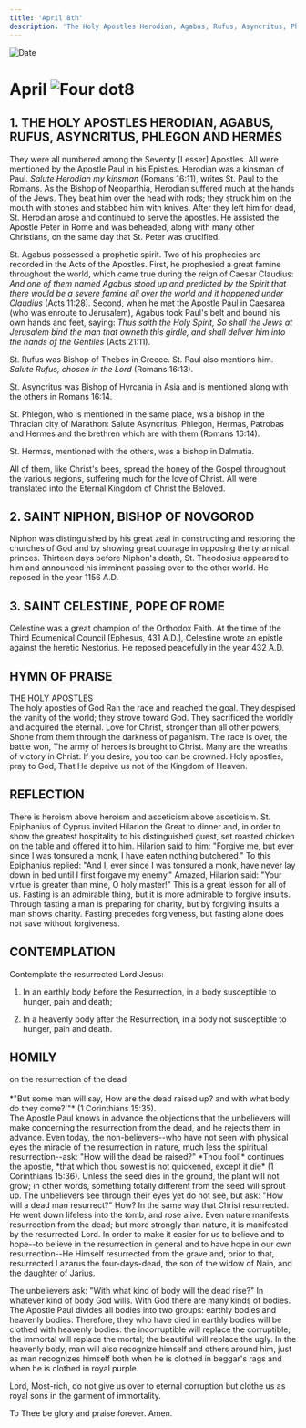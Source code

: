 ```yaml
---
title: 'April 8th'
description: 'The Holy Apostles Herodian, Agabus, Rufus, Asyncritus, Phlegon and Hermes, St. Niphon, Bishop of Novgorod, St. Celestine, Pope of Rome'
---
```


<RunningHead />
<Image src="/title-imprint.png" height={68} width={50} alt="Date" className="title-imprint"/>

# <div id="date">April <Image className="four-dot" src="/four-dot.png" height={15} width={15} alt="Four dot" />8</div>

## 1. THE HOLY APOSTLES HERODIAN, AGABUS, RUFUS, ASYNCRITUS, PHLEGON AND HERMES

They were all numbered among the Seventy [Lesser] Apostles. All were mentioned by the Apostle Paul in his Epistles. Herodian was a kinsman of Paul. *Salute Herodian my kinsman* (Romans 16:11), writes St. Paul to the Romans. As the Bishop of Neoparthia, Herodian suffered much at the hands of the Jews. They beat him over the head with rods; they struck him on the mouth with stones and stabbed him with knives. After they left him for dead, St. Herodian arose and continued to serve the apostles. He assisted the Apostle Peter in Rome and was beheaded, along with many other Christians, on the same day that St. Peter was crucified.

St. Agabus possessed a prophetic spirit. Two of his prophecies are recorded in the Acts of the Apostles. First, he prophesied a great famine throughout the world, which came true during the reign of Caesar Claudius: *And one of them named Agabus stood up and predicted by the Spirit that there would be a severe famine all over the world and it happened under Claudius* (Acts 11:28). Second, when he met the Apostle Paul in Caesarea (who was enroute to Jerusalem), Agabus took Paul's belt and bound his own hands and feet, saying: *Thus saith the Holy Spirit, So shall the Jews at Jerusalem bind the man that owneth this girdle, and shall deliver him into the hands of the Gentiles* (Acts 21:11).

St. Rufus was Bishop of Thebes in Greece. St. Paul also mentions him. *Salute Rufus, chosen in the Lord* (Romans 16:13).

St. Asyncritus was Bishop of Hyrcania in Asia and is mentioned along with the others in Romans 16:14.

St. Phlegon, who is mentioned in the same place, ws a bishop in the Thracian city of Marathon: Salute Asyncritus, Phlegon, Hermas, Patrobas and Hermes and the brethren which are with them (Romans 16:14).

St. Hermas, mentioned with the others, was a bishop in Dalmatia.

All of them, like Christ's bees, spread the honey of the Gospel throughout the various regions, suffering much for the love of Christ. All were translated into the Eternal Kingdom of Christ the Beloved.

## 2. SAINT NIPHON, BISHOP OF NOVGOROD

Niphon was distinguished by his great zeal in constructing and restoring the churches of God and by showing great courage in opposing the tyrannical princes. Thirteen days before Niphon's death, St. Theodosius appeared to him and announced his imminent passing over to the other world. He reposed in the year 1156 A.D.

## 3. SAINT CELESTINE, POPE OF ROME

Celestine was a great champion of the Orthodox Faith. At the time of the Third Ecumenical Council [Ephesus, 431 A.D.], Celestine wrote an epistle against the heretic Nestorius. He reposed peacefully in the year 432 A.D.


## HYMN OF PRAISE
<div style={{textAlign:'center', color:'crimson', fontWeight:'bold'}}>
THE HOLY APOSTLES
</div>
The holy apostles of God  
Ran the race and reached the goal.  
They despised the vanity of the world; they strove toward God.  
They sacrificed the worldly and acquired the eternal.  
Love for Christ, stronger than all other powers,  
Shone from them through the darkness of paganism.  
The race is over, the battle won,  
The army of heroes is brought to Christ.  
Many are the wreaths of victory in Christ:  
If you desire, you too can be crowned.  
Holy apostles, pray to God,  
That He deprive us not of the Kingdom of Heaven.  


## REFLECTION

There is heroism above heroism and asceticism above asceticism. St. Epiphanius of Cyprus invited Hilarion the Great to dinner and, in order to show the greatest hospitality to his distinguished guest, set roasted chicken on the table and offered it to him. Hilarion said to him: "Forgive me, but ever since I was tonsured a monk, I have eaten nothing butchered." To this Epiphanius replied: "And I, ever since I was tonsured a monk, have never lay down in bed until I first forgave my enemy." Amazed, Hilarion said: "Your virtue is greater than mine, O holy master!" This is a great lesson for all of us. Fasting is an admirable thing, but it is more admirable to forgive insults. Through fasting a man is preparing for charity, but by forgiving insults a man shows charity. Fasting precedes forgiveness, but fasting alone does not save without forgiveness.


## CONTEMPLATION

Contemplate the resurrected Lord Jesus:

1. In an earthly body before the Resurrection, in a body susceptible to hunger, pain and death;

2. In a heavenly body after the Resurrection, in a body not susceptible to hunger, pain and death.


## HOMILY
<div style={{textAlign:'center', color:'crimson', fontWeight:'bold'}}>
on the resurrection of the dead
</div><br />
<div style={{textAlign:'right'}}>
*"But some man will say, How are the dead raised up? and with what body do they come?'"* (1 Corinthians 15:35).
</div>
The Apostle Paul knows in advance the objections that the unbelievers will make concerning the resurrection from the dead, and he rejects them in advance. Even today, the non-believers--who have not seen with physical eyes the miracle of the resurrection in nature, much less the spiritual resurrection--ask: "How will the dead be raised?" *Thou fool!* continues the apostle, *that which thou sowest is not quickened, except it die* (1 Corinthians 15:36). Unless the seed dies in the ground, the plant will not grow; in other words, something totally different from the seed will sprout up. The unbelievers see through their eyes yet do not see, but ask: "How will a dead man resurrect?" How? In the same way that Christ resurrected. He went down lifeless into the tomb, and rose alive. Even nature manifests resurrection from the dead; but more strongly than nature, it is manifested by the resurrected Lord. In order to make it easier for us to believe and to hope--to believe in the resurrection in general and to have hope in our own resurrection--He Himself resurrected from the grave and, prior to that, resurrected Lazarus the four-days-dead, the son of the widow of Nain, and the daughter of Jarius.

The unbelievers ask: "With what kind of body will the dead rise?" In whatever kind of body God wills. With God there are many kinds of bodies. The Apostle Paul divides all bodies into two groups: earthly bodies and heavenly bodies. Therefore, they who have died in earthly bodies will be clothed with heavenly bodies: the incorruptible will replace the corruptible; the immortal will replace the mortal; the beautiful will replace the ugly. In the heavenly body, man will also recognize himself and others around him, just as man recognizes himself both when he is clothed in beggar's rags and when he is clothed in royal purple.

Lord, Most-rich, do not give us over to eternal corruption but clothe us as royal sons in the garment of immortality.

To Thee be glory and praise forever. Amen.